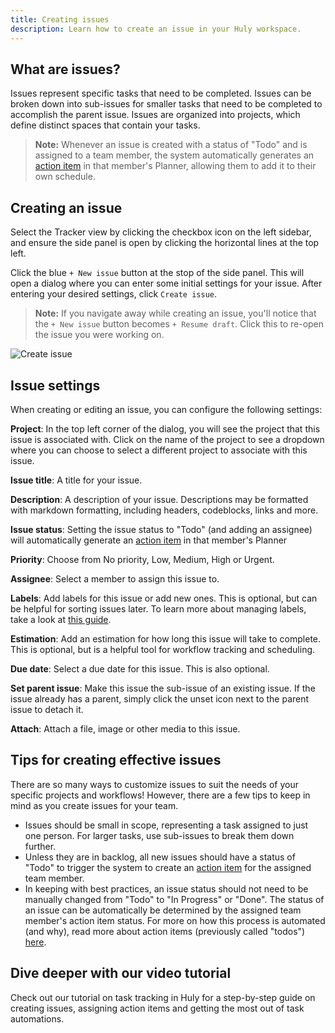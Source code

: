 ```yaml
---
title: Creating issues
description: Learn how to create an issue in your Huly workspace.
---
```



## What are issues?

Issues represent specific tasks that need to be completed. Issues can be broken down into sub-issues for smaller tasks that need to be completed to accomplish the parent issue. Issues are organized into projects, which define distinct spaces that contain your tasks.

> **Note:** Whenever an issue is created with a status of "Todo" and is assigned to a team member, the system automatically generates an [action item](/task-tracking/creating-action-items) in that member's Planner, allowing them to add it to their own schedule.

## Creating an issue

Select the Tracker view by clicking the checkbox icon on the left sidebar, and ensure the side panel is open by clicking the horizontal lines at the top left.

Click the blue `+ New issue` button at the stop of the side panel. This will open a dialog where you can enter some initial settings for your issue. After entering your desired settings, click `Create issue`.

> **Note:** If you navigate away while creating an issue, you'll notice that the `+ New issue` button becomes `+ Resume draft`. Click this to re-open the issue you were working on.

<Image src={createIssue} alt="Create issue" inferSize quality="max" />

## Issue settings

When creating or editing an issue, you can configure the following settings:

**Project**: In the top left corner of the dialog, you will see the project that this issue is associated with. Click on the name of the project to see a dropdown where you can choose to select a different project to associate with this issue.

**Issue title**: A title for your issue.

**Description**: A description of your issue. Descriptions may be formatted with markdown formatting, including headers, codeblocks, links and more.

**Issue status**: Setting the issue status to "Todo" (and adding an assignee) will automatically generate an [action item](/task-tracking/creating-action-items) in that member's Planner

**Priority**: Choose from No priority, Low, Medium, High or Urgent.

**Assignee**: Select a member to assign this issue to.

**Labels**: Add labels for this issue or add new ones. This is optional, but can be helpful for sorting issues later. To learn more about managing labels, take a look at [this guide](/task-tracking/labels).

**Estimation**: Add an estimation for how long this issue will take to complete. This is optional, but is a helpful tool for workflow tracking and scheduling.

**Due date**: Select a due date for this issue. This is also optional.

**Set parent issue**: Make this issue the sub-issue of an existing issue. If the issue already has a parent, simply click the unset icon next to the parent issue to detach it.

**Attach**: Attach a file, image or other media to this issue.

## Tips for creating effective issues

There are so many ways to customize issues to suit the needs of your specific projects and workflows! However, there are a few tips to keep in mind as you create issues for your team.

- Issues should be small in scope, representing a task assigned to just one person. For larger tasks, use sub-issues to break them down further.
- Unless they are in backlog, all new issues should have a status of "Todo" to trigger the system to create an [action item](/task-tracking/creating-action-items) for the assigned team member.
- In keeping with best practices, an issue status should not need to be manually changed from "Todo" to "In Progress" or "Done". The status of an issue can be automatically be determined by the assigned team member's action item status. For more on how this process is automated (and why), read more about action items (previously called "todos") <a href="https://huly.io/blog/capturing-dynamic-team-workflows-with-action-items" target="_blank">here</a>.

## Dive deeper with our video tutorial

Check out our tutorial on task tracking in Huly for a step-by-step guide on creating issues, assigning action items and getting the most out of task automations.

<YouTube id="ljpz0bZ75JA" posterQuality="max" />
